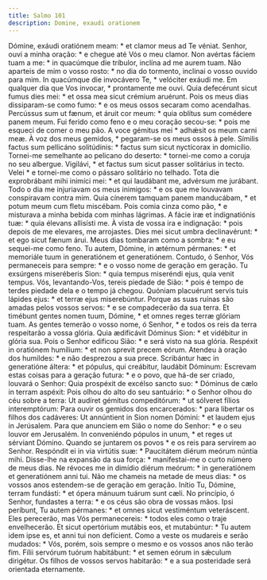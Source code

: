 ```yaml
---
title: Salmo 101
description: Domine, exaudi orationem
---
```


<div class="side-by-side not-content">
  <span>Dómine, exáudi oratiónem meam: * et clamor meus ad Te véniat.</span>
  <span>Senhor, ouvi a minha oração: * e chegue até Vós o meu clamor.</span>
  <span>
    Non avértas fáciem tuam a me: * in quacúmque die tríbulor, inclína ad me
    aurem tuam.
  </span>
  <span>
    Não aparteis de mim o vosso rosto: * no dia do tormento, inclinai o vosso
    ouvido para mim.
  </span>
  <span>In quacúmque die invocávero Te, * velóciter exáudi me.</span>
  <span>Em qualquer dia que Vos invocar, * prontamente me ouvi.</span>
  <span>
    Quia defecérunt sicut fumus dies mei: * et ossa mea sicut crémium aruérunt.
  </span>
  <span>
    Pois os meus dias dissiparam-se como fumo: * e os meus ossos secaram como
    acendalhas.
  </span>
  <span>
    Percússus sum ut fænum, et áruit cor meum: * quia oblítus sum comédere panem
    meum.
  </span>
  <span>
    Fui ferido como feno e o meu coração secou-se: * pois me esqueci de comer o
    meu pão.
  </span>
  <span>A voce gémitus mei * adhǽsit os meum carni meæ.</span>
  <span>À voz dos meus gemidos, * pegaram-se os meus ossos à pele.</span>
  <span>
    Símilis factus sum pellicáno solitúdinis: * factus sum sicut nyctícorax in
    domicílio.
  </span>
  <span>
    Tornei-me semelhante ao pelicano do deserto: * tornei-me como a coruja no
    seu albergue.
  </span>
  <span>Vigilávi, * et factus sum sicut passer solitárius in tecto.</span>
  <span>Velei * e tornei-me como o pássaro solitário no telhado.</span>
  <span>
    Tota die exprobrábant mihi inimíci mei: * et qui laudábant me, advérsum me
    jurábant.
  </span>
  <span>
    Todo o dia me injuriavam os meus inimigos: * e os que me louvavam
    conspiravam contra mim.
  </span>
  <span>
    Quia cínerem tamquam panem manducábam, * et potum meum cum fletu miscébam.
  </span>
  <span>
    Pois comia cinza como pão, * e misturava a minha bebida com minhas lágrimas.
  </span>
  <span>A fácie iræ et indignatiónis tuæ: * quia élevans allisísti me.</span>
  <span>
    À vista de vossa ira e indignação: * pois depois de me elevares, me
    arrojastes.
  </span>
  <span>Dies mei sicut umbra declinavérunt: * et ego sicut fænum árui.</span>
  <span>Meus dias tombaram como a sombra: * e eu sequei-me como feno.</span>
  <span>
    Tu autem, Dómine, in ætérnum pérmanes: * et memoriále tuum in generatiónem
    et generatiónem.
  </span>
  <span>
    Contudo, ó Senhor, Vós permaneceis para sempre: * e o vosso nome de geração
    em geração.
  </span>
  <span>
    Tu exsúrgens miseréberis Sion: * quia tempus miseréndi ejus, quia venit
    tempus.
  </span>
  <span>
    Vós, levantando-Vos, tereis piedade de Sião: * pois é tempo de terdes
    piedade dela e o tempo já chegou.
  </span>
  <span>
    Quóniam placuérunt servis tuis lápides ejus: * et terræ ejus miserebúntur.
  </span>
  <span>
    Porque as suas ruínas são amadas pelos vossos servos: * e se compadecerão da
    sua terra.
  </span>
  <span>
    Et timébunt gentes nomen tuum, Dómine, * et omnes reges terræ glóriam tuam.
  </span>
  <span>
    As gentes temerão o vosso nome, ó Senhor, * e todos os reis da terra
    respeitarão a vossa glória.
  </span>
  <span>Quia ædificávit Dóminus Sion: * et vidébitur in glória sua.</span>
  <span>Pois o Senhor edificou Sião: * e será visto na sua glória.</span>
  <span>Respéxit in oratiónem humílium: * et non sprevit precem eórum.</span>
  <span>Atendeu à oração dos humildes: * e não desprezou a sua prece.</span>
  <span>
    Scribántur hæc in generatióne áltera: * et pópulus, qui creábitur, laudábit
    Dóminum:
  </span>
  <span>
    Escrevam estas coisas para a geração futura: * e o povo, que há-de ser
    criado, louvará o Senhor:
  </span>
  <span>
    Quia prospéxit de excélso sancto suo: * Dóminus de cælo in terram aspéxit:
  </span>
  <span>
    Pois olhou do alto do seu santuário: * o Senhor olhou do céu sobre a terra:
  </span>
  <span>
    Ut audíret gémitus compeditórum: * ut sólveret fílios interemptórum:
  </span>
  <span>
    Para ouvir os gemidos dos encarcerados: * para libertar os filhos dos
    cadáveres:
  </span>
  <span>
    Ut annúntient in Sion nomen Dómini: * et laudem ejus in Jerúsalem.
  </span>
  <span>
    Para que anunciem em Sião o nome do Senhor: * e o seu louvor em Jerusalém.
  </span>
  <span>In conveniéndo pópulos in unum, * et reges ut sérviant Dómino.</span>
  <span>Quando se juntarem os povos * e os reis para servirem ao Senhor.</span>
  <span>
    Respóndit ei in via virtútis suæ: * Paucitátem diérum meórum núntia mihi.
  </span>
  <span>
    Disse-lhe na expansão da sua força: * manifestai-me o curto número de meus
    dias.
  </span>
  <span>
    Ne révoces me in dimídio diérum meórum: * in generatiónem et generatiónem
    anni tui.
  </span>
  <span>
    Não me chameis na metade de meus dias: * os vossos anos estendem-se de
    geração em geração.
  </span>
  <span>
    Inítio Tu, Dómine, terram fundásti: * et ópera mánuum tuárum sunt cæli.
  </span>
  <span>
    No princípio, ó Senhor, fundastes a terra: * e os céus são obra de vossas
    mãos.
  </span>
  <span>
    Ipsi períbunt, Tu autem pérmanes: * et omnes sicut vestiméntum veteráscent.
  </span>
  <span>
    Eles perecerão, mas Vós permanecereis: * todos eles como o traje
    envelhecerão.
  </span>
  <span>
    Et sicut opertórium mutábis eos, et mutabúntur: * Tu autem idem ipse es, et
    anni tui non defícient.
  </span>
  <span>
    Como a veste os mudareis e serão mudados: * Vós, porém, sois sempre o mesmo
    e os vossos anos não terão fim.
  </span>
  <span>
    Fílii servórum tuórum habitábunt: * et semen eórum in sǽculum dirigétur.
  </span>
  <span>
    Os filhos de vossos servos habitarão: * e a sua posteridade será orientada
    eternamente.
  </span>
</div>

